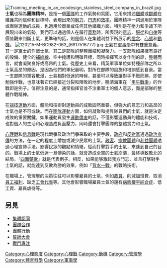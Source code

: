 {{Redirect-synonym|團隊精神|團隊合作}}

{{Unreferenced|time=2022-03-22T16:22:50+00:00}}
[[File:Training_meeting_in_an_ecodesign_stainless_steel_company_in_brazil.jpg|thumb]]
'''士氣'''也稱為'''團隊精神'''，是指一個[[團隊|團隊]]的工作氣勢和氛圍，它用來描述[[個體|個體]]或[[群體|群體]]在維護共同信仰和目標時，表現出來的[[努力|努力]]、[[鬥志|鬥志]]和[[效率|效率]]。團隊精神一詞適用於軍隊或團隊運動的成員，也適用於商業或任何其他組織方面，特別是在壓力和爭議下所展現出來的氣勢。我們可以通過個人在履行[[義務|義務]]時，所表現的[[意志|意志]]、[[服從|服從]]和[[自律|自律]]等價值觀來判斷士氣，更準確的話，則是個人在集體利益下所展示的[[信念|信念]]、[[心態|心態]]和[[動機|動機]]。
[[File:120215-M-BC982-063_(6917516777).jpg|thumb]]
士氣在[[軍事學|軍事學]]中有雙重意義，其一是軍士的作戰士氣，其二是部隊的整體團結和凝聚力。一支部隊如果擁有良好的設備、健全的[[補給線|補給線]]、空中掩護和明確目標，同時指揮官以身作則的話，整體而言，就會凝聚良好或高昂的士氣。從歷史上來看，精英軍事單位如特種部隊之所以士氣高昂的原因，是因為他們的軍紀嚴明，對所在部隊的設施和培訓感到自豪。當一支部隊的軍容散漫，士氣相對低迷的時候，甚至可以導致讓對手不戰而勝，即使勉強作戰，也意味著它已經接近分裂和陣敗的地步，晚清海軍在「[[甲午戰爭|甲午戰爭]]」的作戰即是例子。值得注意的是，通常指揮官並不注重軍士的個人意志，而是部隊的整體作戰精神。

在[[競技運動|競技運動]]方面，體能和技術對運動員的成敗固然重要，但強大的意志力和高昂的士氣也是不可或缺。而在[[團隊運動|團隊運動]]方面，如何凝聚和提昇隊員們的士氣，就是決定成敗的重要關鍵。如果運動員發生[[運動傷害|運動傷害]]的話，不僅影響運動員的體能和技術，也對個人的生活和心理造成負面壓力，同時還會打擊團隊的整體實力和士氣。

[[心理戰|心理戰]]和[[信息戰|信息戰]]是現代戰爭及政治鬥爭采取的主要手段，[[政府|政府]]和[[反對黨|反對黨]]通過[[政治宣傳|政治宣傳]]的方法，在一定的程度上增加或減少民眾的士氣。[[政客|政客]]、[[宗教團體|宗教團體]]和[[利益團體|利益團體]]透過心理宣傳手法，影響民眾的觀點和情緒，從而打擊對手的士氣，來達到自己的目的。戰場上的士氣低迷一旦傳染的話，就會造成全軍的士氣崩潰，最終導致敗北的結局，「[[四面楚歌|四面楚歌]]」就是代表例子。相反，如果能够激起我方鬥志，並且打擊對手士氣的話，就能達到反敗為勝的效果，例如「[[背水一戰|背水一戰]]」的戰略技術。

在職場上，管理層的決策往往可以影響雇員的士氣，例如[[裁員|裁員]]、削減加班費、取消[[員工福利|員工福利]]、缺乏[[工會|工會代表]]等。其他會影響職場雇員士氣的還有[[病態樓宇綜合症|病態樓宇綜合症]]、低工資、雇員虐待等。

==另見==
* [[集體認同|集體認同]]
* [[團隊合作|團隊合作]]
* [[團體行動|團體行動]]
* [[誓師大會|誓師大會]]
* [[戰鬥專注|戰鬥專注]]

[[Category:心理態度|Category:心理態度]]
[[Category:心理戰|Category:心理戰]]
[[Category:動機|Category:動機]]
[[Category:管理學|Category:管理學]]
[[Category:體育科學|Category:體育科學]]
[[Category:軍事學|Category:軍事學]]